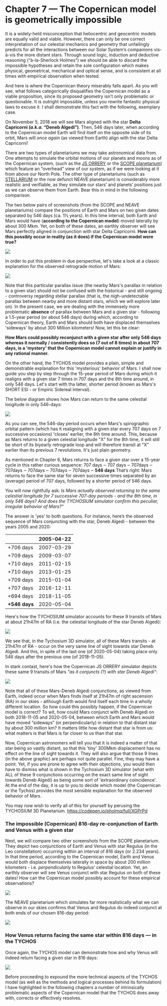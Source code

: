 Chapter 7 — The Copernican model is geometrically impossible
============================================================

It is a widely-held misconception that heliocentric and geocentric models are equally valid and viable. However, there can only be one correct interpretation of our celestial mechanics and geometry that unfailingly predicts for all the interactions between our Solar System’s companions vis-à-vis the more distant stars. Through sound logic, induction and deductive reasoning (“à-la-Sherlock Holmes”) we should be able to discard the impossible hypotheses and retain the sole configuration which makes physical, geometrical, mechanical and optical sense, and is consistent at all times with empirical observation when tested.

And here is where the Copernican theory miserably falls apart. As you will see, what follows categorically disqualifies the Copernican model as a viable proposition, since its proposed geometry isn’t only problematic or questionable. It is outright impossible, unless you rewrite fantastic physical laws to excuse it. I shall demonstrate this fact with the following, exemplary case.

On November 5, 2018 we will see Mars aligned with the star **Delta Capricorni (_a.k.a._ “Deneb Algedi”)**. Then, 546 days later, when according to the Copernican model Earth will find itself on the opposite side of its orbit, Mars will _once again_ (as viewed from Earth) align with the star Delta Capricorni!

There are two types of planetariums we may take astronomical data from. One attempts to simulate the orbital motions of our planets and moons as of the Copernican system, (such as the [JS ORRERY](https://mgvez.github.io/jsorrery/) or the [SCOPE planetarium](https://www.solarsystemscope.com/)) which feature an “overhead” view of our system, as if we were looking at it from above our North Pole. The other type of planetariums (such as [STELLARIUM](https://stellarium-web.org/) or the now defunct NEAVE planetarium) is considerably more realistic and verifiable, as they simulate our stars’ and planets’ positions just as we can observe them from Earth. Bear this in mind in the following comparison.

The two below pairs of screenshots (from the SCOPE and NEAVE planetariums) compare the positions of Earth and Mars on two given dates separated by 546 days (ca. 1½ years). In this time interval, both Earth and Mars would have (**according to the Copernican model**) moved laterally by about 300 Mkm. Yet, on both of these dates, an earthly observer will see Mars perfectly aligned in conjunction with star Delta Capricorni. **How can this possibly occur in reality (as it does) if the Copernican model were true?**

![](https://septclues.com/TYCHOS/028_SCOPE_NEAVE_Mars_in%20Capricorn_compared_03.jpg)

In order to put this problem in due perspective, let's take a look at a classic explanation for the observed retrograde motion of Mars:

![](https://www.tychos.info/book_imagery/029_Retrograde_in_Copernican_universe.jpg)

Note that this particular parallax issue (the nearby Mars's parallax in relation to a given star) should not be confused with the historical - and still ongoing - controversy regarding stellar parallax (that is, the nigh-undetectable parallax between nearby and more distant stars, which we will explore later on). In the present case, we are dealing with the immensely more problematic **absence** of parallax between Mars and a given star - following a 1.5-year period (or about 546 days) during which, according to Copernican theory, Earth and Mars should both have displaced themselves 'sideways' by about 300 Million kilometers! Now, let this be clear:

**How Mars could possibly reconjunct with a given star after only 546 days whereas it normally / consistently does so (7 out of 8 times) in about 707 days, is a 'mystery' that the Copernican model cannot explain or justify in any rational manner.** 

On the other hand, the TYCHOS model provides a plain, simple and demonstrable explanation for this 'mysterious' behavior of Mars. I shall now guide you step by step through the 15-year period of Mars during which it realigns with a given star 7 times in 707 days and the 8th time around, in only 546 days. Let's start with tha latter, shorter period (known as Mars's SHORT ESI - or Empiric Sidereal Interval). 

The below diagram shows how Mars can return to the same celestial longitude in only 546-days:  

![](https://www.tychos.info/book_imagery/030_MARS_DeltaCapricorni_546days.jpg)

As you can see, the 546-day period occurs when Mars's spirographic orbital pattern (which has it realigning with a given star every 707 days on 7 successive occasions) 'closes' earlier, the 8th time around. This, because as Mars returns to a given celestial longitude "X" for the 8th time, it will still be short of its biyearly retrograde loop and will therefore transit at "X" earlier than its previous 7 revolutions. It's just plain geometry.

As mentioned in Chapter 6, Mars returns to face a given star over a 15-year cycle in this rather curious sequence:
707 days ‒ 707 days ‒ 707days ‒ 707days ‒ 707days ‒ 707days ‒ 707days ‒ **546 days**
That’s right: Mars returns to face the same star for seven successive times separated by an (average) period of 707 days, followed by a shorter period of 546 days. 

You will now rightfully ask: _Is Mars actually observed returning to the same celestial longitude for 7 successive 707-day periods - and the 8th time, in only 546 days? And does the TYCHOSIUM simulator confirm this peculiar, irregular behavior of Mars?"_   

The answer is 'yes' to both questions. 
For instance, here’s the observed sequence of Mars conjuncting with the star, Deneb Algedi - between the years 2005 and 2020:

|          | 2005-04-22 |
|----------|:----------:|
|+706 days | 2007-03-29 |
|+709 days | 2009-03-07 |
|+710 days | 2011-02-15 |
|+710 days | 2013-01-25 |
|+709 days | 2015-01-04 |
|+707 days | 2016-12-11 |
|+694 days | 2018-11-05 |
|**+546 days** | 2020-05-04 |

Here's how the TYCHOSIUM simulator accounts for these 9 transits of Mars at about 21h47m of RA (i.e. the celestial longitude of the star Deneb Algedi):

![](https://septclues.com/TYCHOS/MARS_DENEBALGEDI_conjunctions15YEARS_new.jpg)

We see that, in the Tychosium 3D simulator, all of these Mars transits - at 21h47m of RA - occur on the very same line of sight towards star Deneb Algedi. And this, in spite of the last one (of 2020-05-04) taking place only 546 days after the previous one (of 2018-11-05). 

In stark contast, here's how the Copernican JS ORRERY simulator depicts these same 9 transits of Mars _"as it conjuncts (?) with star Deneb Algedi"_:

![](https://septclues.com/TYCHOS/MARS_DENEBALGEDI_conjunctions15YEARS_JSorrery.jpg)

Note that all of these Mars-Deneb Algedi conjunctions, as viewed from Earth, indeed occur when Mars finds itself at 21h47m of right ascension (RA) in our skies - although Earth would find itself each time in a wholly different location. So how could this possibly happen, if the Copernican model is correct? To wit, how could Mars conjunct with Deneb Algedi on both 2018-11-05 and 2020-05-04, between which Earth and Mars would have moved “sideways” (or perpendicularly) in relation to that distant star by about 300 million km? It matters little how distant that star is from us: what matters is that Mars is far closer to us than that star.

Now, Copernican astronomers will tell you that it is indeed a matter of that star being so vastly distant, so that this 'tiny' 300Mkm displacement has no effect on the line of sight towards it. They will also argue that those 9 lines (in the above graphic) are perhaps not quite parallel. Fine, they may have a point. Yet, if you are prone to agree with their objections, you would then have to dismiss what is shown in the Tychosium 3D simulator (what with ALL of these 9 conjunctions occurring on the exact same line of sight towards Deneb Algedi) as being some sort of 'extraordinary coincidence'. At the end of the day, it is up to you to decide which model (the Copernican or the Tychos) provides the most sensible explanation for the observed behavior of Mars.      

You may now wish to verify all of this for yourself by perusing the TYCHOSIUM 3D Planetarium. https://codepen.io/pholmq/full/XGPrPd 



### The impossible (Copernican) 816-day re-conjunction of Earth and Venus with a given star

Next, we will compare two other screenshots from the SCOPE planetarium. They depict two conjunctions of Earth and Venus with star Regulus (in the Leo constellation) occurring within an interval of 816 days (or 2.234 years). In that time period, according to the Copernican model, Earth and Venus would both displace themselves laterally in space by about 200 million kilometers - i.e. _perpendicularly_ to Regulus' celestial location. Yet, an earthly observer will see Venus conjunct with star Regulus on both of these dates! How can the Copernican model possibly account for these empirical observations?

![](https://septclues.com/TYCHOS/031_Scope_VENUS_in_LEO_816days_comparison_02.jpg)

The NEAVE planetarium which simulates far more realistically what we can observe in our skies confirms that Venus and Regulus do indeed conjunct at both ends of our chosen 816-day period:

![](https://www.tychos.info/book_imagery/032_Neave_VENUS_in_LEO_816days_comparison_01.jpg)


### How Venus returns facing the same star within 816 days — in the TYCHOS

Once again, the TYCHOS model can demonstrate how and why Venus will indeed return facing a given star in 816 days:

![](https://www.tychos.info/book_imagery/033_VENUS_Regulus_816days.jpg)


Before proceeding to expound the more technical aspects of the TYCHOS model (as well as the methods and logical processes behind its formulation) I have highlighted in the following chapters a number of intrinsically problematic aspects of the Copernican model that the TYCHOS does away with, corrects or effectively resolves.
